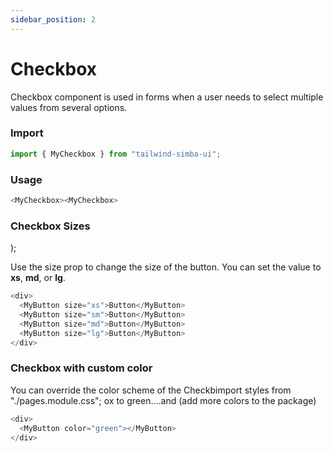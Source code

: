 ```yaml
---
sidebar_position: 2
---
```



# Checkbox

Checkbox component is used in forms when a user needs to select multiple values from several options.

### Import

```js
import { MyCheckbox } from "tailwind-simba-ui";
```

### Usage

<!-- insert button example here -->

```js
<MyCheckbox><MyCheckbox>
```

### Checkbox Sizes

  <div className="flex h-24 items-center border-2	rounded-xl mb-4">
    <div className="pr-2 pl-2">
      <MyCheckbox size="xs"></MyCheckbox>
    </div>
    <div className="pr-2">
      <MyCheckbox size="md"></MyCheckbox>
    </div>
    <div>
      <MyCheckbox></MyCheckbox>
    </div>
  </div>
);

Use the size prop to change the size of the button. You can set the value to **xs**, **md**, or **lg**.

<CheckboxSizes></CheckboxSizes>

```js
<div>
  <MyButton size="xs">Button</MyButton>
  <MyButton size="sm">Button</MyButton>
  <MyButton size="md">Button</MyButton>
  <MyButton size="lg">Button</MyButton>
</div>
```

### Checkbox with custom color

You can override the color scheme of the Checkbimport styles from "./pages.module.css";
ox to green....and (add more colors to the package)

```js
<div>
  <MyButton color="green"></MyButton>
</div>
```
